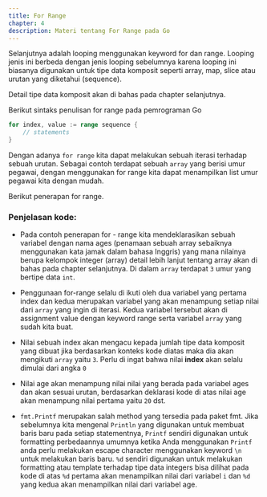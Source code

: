```yaml
---
title: For Range
chapter: 4
description: Materi tentang For Range pada Go
---
```


Selanjutnya adalah looping menggunakan keyword for dan range. Looping
jenis ini berbeda dengan jenis looping sebelumnya karena looping ini
biasanya digunakan untuk tipe data komposit seperti array, map, slice atau
urutan yang diketahui (sequence).

<Callout type="warning">Detail tipe data komposit akan di bahas pada chapter selanjutnya.</Callout>

Berikut sintaks penulisan for range pada pemrograman Go

```go showLineNumbers {1}
for index, value := range sequence {
    // statements
}
```

Dengan adanya `for range` kita dapat melakukan sebuah iterasi terhadap
sebuah urutan. Sebagai contoh terdapat sebuah `array` yang berisi umur
pegawai, dengan menggunakan for range kita dapat menampilkan list
umur pegawai kita dengan mudah.

Berikut penerapan for range.

<Compiler src="https://goplay.tools/snippet/zlHpht4WWpp" />

### Penjelasan kode:

- Pada contoh penerapan for - range kita mendeklarasikan sebuah
  variabel dengan nama ages (penamaan sebuah array sebaiknya
  menggunakan kata jamak dalam bahasa Inggris) yang mana nilainya
  berupa kelompok integer (array) detail lebih lanjut tentang array akan
  di bahas pada chapter selanjutnya. Di dalam `array` terdapat `3` umur
  yang bertipe data `int`.

- Penggunaan for-range selalu di ikuti oleh dua variabel yang pertama
  index dan kedua merupakan variabel yang akan menampung setiap
  nilai dari `array` yang ingin di iterasi. Kedua variabel tersebut akan di
  assignment value dengan keyword range serta variabel `array` yang
  sudah kita buat.

- Nilai sebuah index akan mengacu kepada jumlah tipe data komposit
  yang dibuat jika berdasarkan konteks kode diatas maka dia akan
  mengikuti `array` yaitu `3`. Perlu di ingat bahwa nilai **index** akan selalu
  dimulai dari angka `0`

- Nilai age akan menampung nilai nilai yang berada pada variabel ages
  dan akan sesuai urutan, berdasarkan deklarasi kode di atas nilai age
  akan menampung nilai pertama yaitu `20` dst.

- `fmt.Printf` merupakan salah method yang tersedia pada paket fmt. Jika
  sebelumnya kita mengenal `Println` yang digunakan untuk membuat
  baris baru pada setiap statementnya, `Printf` sendiri digunakan untuk
  formatting perbedaannya umumnya ketika Anda menggunakan `Printf`
  anda perlu melakukan escape character menggunakan keyword `\n`
  untuk melakukan baris baru. `%d` sendiri digunakan untuk melakukan
  formatting atau template terhadap tipe data integers bisa dilihat pada
  kode di atas `%d` pertama akan menampilkan nilai dari variabel `i` dan
  `%d` yang kedua akan menampilkan nilai dari variabel age.
